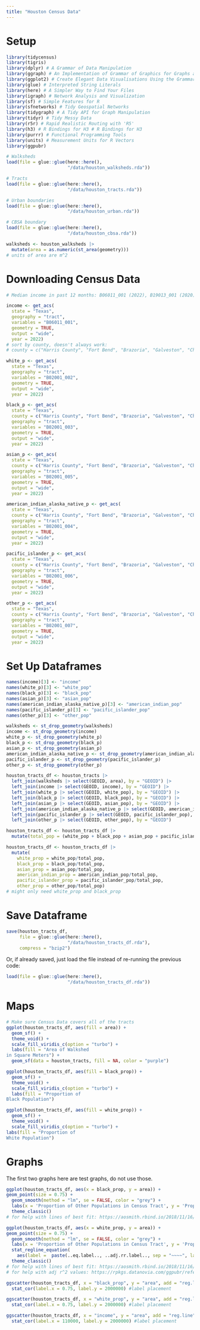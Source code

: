 ```yaml
---
title: "Houston Census Data"
---
```


# Setup

```r
library(tidycensus)
library(tigris)
library(dplyr) # A Grammar of Data Manipulation
library(ggraph) # An Implementation of Grammar of Graphics for Graphs and Networks
library(ggplot2) # Create Elegant Data Visualisations Using the Grammar of Graphics
library(glue) # Interpreted String Literals
library(here) # A Simpler Way to Find Your Files
library(igraph) # Network Analysis and Visualization
library(sf) # Simple Features for R
library(sfnetworks) # Tidy Geospatial Networks
library(tidygraph) # A Tidy API for Graph Manipulation
library(tidyr) # Tidy Messy Data
library(r5r) # Rapid Realistic Routing with 'R5'
library(h3) # R Bindings for H3 # R Bindings for H3
library(purrr) # Functional Programming Tools
library(units) # Measurement Units for R Vectors
library(ggpubr)
```


```r
# Walksheds
load(file = glue::glue(here::here(),
                       "/data/houston_walksheds.rda"))

# Tracts
load(file = glue::glue(here::here(),
                       "/data/houston_tracts.rda"))

# Urban boundaries
load(file = glue::glue(here::here(),
                       "/data/houston_urban.rda"))

# CBSA boundary
load(file = glue::glue(here::here(),
                       "/data/houston_cbsa.rda"))
```

```r
walksheds <- houston_walksheds |>
  mutate(area = as.numeric(st_area(geometry)))
# units of area are m^2
```

# Downloading Census Data

```r
# Median income in past 12 months: B06011_001 (2022), B19013_001 (2020)

income <- get_acs(
  state = "Texas",
  geography = "tract",
  variables = "B06011_001",
  geometry = TRUE,
  output = "wide",
  year = 2022)
# sort by county, doesn't always work:
# county = c("Harris County", "Fort Bend", "Brazoria", "Galveston", "Chambers", "Liberty", "Montgomery", "Waller", "San Jacinto"),
```

```r
white_p <- get_acs(
  state = "Texas",
  geography = "tract",
  variables = "B02001_002",
  geometry = TRUE,
  output = "wide",
  year = 2022)
```

```r
black_p <- get_acs(
  state = "Texas",
  county = c("Harris County", "Fort Bend", "Brazoria", "Galveston", "Chambers", "Liberty", "Montgomery", "Waller", "San Jacinto"),
  geography = "tract",
  variables = "B02001_003",
  geometry = TRUE,
  output = "wide",
  year = 2022)
```

```r
asian_p <- get_acs(
  state = "Texas",
  county = c("Harris County", "Fort Bend", "Brazoria", "Galveston", "Chambers", "Liberty", "Montgomery", "Waller", "San Jacinto"),
  geography = "tract",
  variables = "B02001_005",
  geometry = TRUE,
  output = "wide",
  year = 2022)
```

```r
american_indian_alaska_native_p <- get_acs(
  state = "Texas",
  county = c("Harris County", "Fort Bend", "Brazoria", "Galveston", "Chambers", "Liberty", "Montgomery", "Waller", "San Jacinto"),
  geography = "tract",
  variables = "B02001_004",
  geometry = TRUE,
  output = "wide",
  year = 2022)
```

```r
pacific_islander_p <- get_acs(
  state = "Texas",
  county = c("Harris County", "Fort Bend", "Brazoria", "Galveston", "Chambers", "Liberty", "Montgomery", "Waller", "San Jacinto"),
  geography = "tract",
  variables = "B02001_006",
  geometry = TRUE,
  output = "wide",
  year = 2022)
```

```r
other_p <- get_acs(
  state = "Texas",
  county = c("Harris County", "Fort Bend", "Brazoria", "Galveston", "Chambers", "Liberty", "Montgomery", "Waller", "San Jacinto"),
  geography = "tract",
  variables = "B02001_007",
  geometry = TRUE,
  output = "wide",
  year = 2022)
```

# Set Up Dataframes

```r
names(income)[3] <- "income"
names(white_p)[3] <- "white_pop"
names(black_p)[3] <- "black_pop"
names(asian_p)[3] <- "asian_pop"
names(american_indian_alaska_native_p)[3] <- "american_indian_pop"
names(pacific_islander_p)[3] <- "pacific_islander_pop"
names(other_p)[3] <- "other_pop"
```

```r
walksheds <- st_drop_geometry(walksheds)
income <- st_drop_geometry(income)
white_p <- st_drop_geometry(white_p)
black_p <- st_drop_geometry(black_p)
asian_p <- st_drop_geometry(asian_p)
american_indian_alaska_native_p <- st_drop_geometry(american_indian_alaska_native_p)
pacific_islander_p <- st_drop_geometry(pacific_islander_p)
other_p <- st_drop_geometry(other_p)
```


```r
houston_tracts_df <- houston_tracts |>
  left_join(walksheds |> select(GEOID, area), by = "GEOID") |>
  left_join(income |> select(GEOID, income), by = "GEOID") |>
  left_join(white_p |> select(GEOID, white_pop), by = "GEOID") |>
  left_join(black_p |> select(GEOID, black_pop), by = "GEOID") |>
  left_join(asian_p |> select(GEOID, asian_pop), by = "GEOID") |>
  left_join(american_indian_alaska_native_p |> select(GEOID, american_indian_pop), by = "GEOID") |>
  left_join(pacific_islander_p |> select(GEOID, pacific_islander_pop), by = "GEOID") |>
  left_join(other_p |> select(GEOID, other_pop), by = "GEOID")
```

```r
houston_tracts_df <- houston_tracts_df |>
  mutate(total_pop = (white_pop + black_pop + asian_pop + pacific_islander_pop + american_indian_pop + other_pop))
```


```r
houston_tracts_df <- houston_tracts_df |>
  mutate(
    white_prop = white_pop/total_pop,
    black_prop = black_pop/total_pop,
    asian_prop = asian_pop/total_pop,
    american_indian_prop = american_indian_pop/total_pop,
    pacific_islander_prop = pacific_islander_pop/total_pop,
    other_prop = other_pop/total_pop)
# might only need white_prop and black_prop
```

# Save Dataframe

```r
save(houston_tracts_df, 
     file = glue::glue(here::here(),
                       "/data/houston_tracts_df.rda"),
     compress = "bzip2")
```

Or, if already saved, just load the file instead of re-running the previous code:

```r
load(file = glue::glue(here::here(),
                       "/data/houston_tracts_df.rda"))
```

# Maps

```r
# Make sure Census Data covers all of the tracts
ggplot(houston_tracts_df, aes(fill = area)) + 
  geom_sf() + 
  theme_void() +
  scale_fill_viridis_c(option = "turbo") +
  labs(fill = "Area of Walkshed
in Square Meters") +
  geom_sf(data = houston_tracts, fill = NA, color = "purple")
```

```r
ggplot(houston_tracts_df, aes(fill = black_prop)) + 
  geom_sf() +
  theme_void() +
  scale_fill_viridis_c(option = "turbo") +
  labs(fill = "Proportion of
Black Population")
```

```r
ggplot(houston_tracts_df, aes(fill = white_prop)) + 
  geom_sf() + 
  theme_void() +
  scale_fill_viridis_c(option = "turbo") +
labs(fill = "Proportion of
White Population")
```


# Graphs

The first two graphs here are test graphs, do not use those.

```r
ggplot(houston_tracts_df, aes(x = black_prop, y = area)) +
geom_point(size = 0.75) +
  geom_smooth(method = "lm", se = FALSE, color = "grey") +
  labs(x = 'Proportion of Other Populations in Census Tract', y = 'Proportion of Food Stamps Used in Census Tract') +
  theme_classic()
# for help with lines of best fit: https://aosmith.rbind.io/2018/11/16/plot-fitted-lines/
```

```r
ggplot(houston_tracts_df, aes(x = white_prop, y = area)) +
geom_point(size = 0.75) +
  geom_smooth(method = "lm", se = FALSE, color = "grey") +
  labs(x = 'Proportion of Other Populations in Census Tract', y = 'Proportion of Food Stamps Used in Census Tract') +
  stat_regline_equation(
    aes(label =  paste(..eq.label.., ..adj.rr.label.., sep = "~~~~", label.x.npc = "right", label.y.npc = "top"))) +
  theme_classic()
# for help with lines of best fit: https://aosmith.rbind.io/2018/11/16/plot-fitted-lines/
# for help with adj r^2 values: https://rpkgs.datanovia.com/ggpubr/reference/stat_regline_equation.html 
```

```r
ggscatter(houston_tracts_df, x = "black_prop", y = "area", add = "reg.line", shape = 19, size = 1, xlab = "Proportion of Black Population in Census Tract", ylab = "Area of Walkshed in Square Meters", font.label = c(5, "plain", "black")) +
  stat_cor(label.x = 0.75, label.y = 2000000) #label placement
```

```r
ggscatter(houston_tracts_df, x = "white_prop", y = "area", add = "reg.line", shape = 19, size = 1, xlab = "Proportion of White Population in Census Tract", ylab = "Area of Walkshed in Square Meters", font.label = c(5, "plain", "black")) +
  stat_cor(label.x = 0.75, label.y = 2000000) #label placement
```

```r
ggscatter(houston_tracts_df, x = "income", y = "area", add = "reg.line", shape = 19, size = 1, xlab = "Average Income in Census Tract", ylab = "Area of Walkshed in Square Meters", font.label = c(5, "plain", "black")) +
  stat_cor(label.x = 110000, label.y = 2000000) #label placement
```

